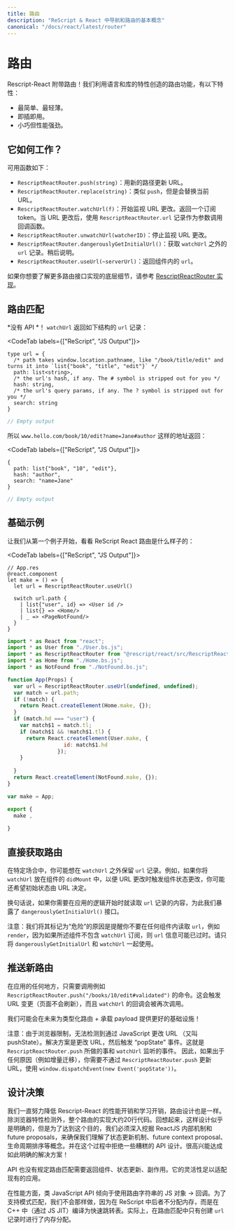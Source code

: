 ```yaml
---
title: 路由
description: "ReScript & React 中导航和路由的基本概念"
canonical: "/docs/react/latest/router"
---
```


<!-- # Router -->
# 路由

<!-- RescriptReact comes with a router! We've leveraged the language and library features in order to create a router that's:

- The simplest, thinnest possible.
- Easily pluggable anywhere into your existing code.
- Performant and tiny. -->
Rescript-React 附带路由！我们利用语言和库的特性创造的路由功能，有以下特性：

- 最简单、最轻薄。
- 即插即用。
- 小巧但性能强劲。

<!-- ## How does it work? -->
## 它如何工作？

<!-- The available methods are listed here:
  - `RescriptReactRouter.push(string)`: takes a new path and update the URL.
  - `RescriptReactRouter.replace(string)`: like `push`, but replaces the current URL.
  - `RescriptReactRouter.watchUrl(f)`: start watching for URL changes. Returns a subscription token. Upon url change, calls the callback and passes it the `RescriptReactRouter.url` record.
  - `RescriptReactRouter.unwatchUrl(watcherID)`: stop watching for URL changes.
  - `RescriptReactRouter.dangerouslyGetInitialUrl()`: get `url` record outside of `watchUrl`. Described later.
  - `RescriptReactRouter.useUrl(~serverUrl)`: returns the `url` record inside a component. -->
可用函数如下：
  - `RescriptReactRouter.push(string)`：用新的路径更新 URL。
  - `RescriptReactRouter.replace(string)`：类似 `push`，但是会替换当前 URL。
  - `RescriptReactRouter.watchUrl(f)`：开始监视 URL 更改。返回一个订阅 token。当 URL 更改后，使用 `RescriptReactRouter.url` 记录作为参数调用回调函数。
  - `RescriptReactRouter.unwatchUrl(watcherID)`：停止监视 URL 更改。
  - `RescriptReactRouter.dangerouslyGetInitialUrl()`：获取 `watchUrl` 之外的 `url` 记录。稍后说明。
  - `RescriptReactRouter.useUrl(~serverUrl)`：返回组件内的 `url`。

<!-- > If you want to know more about the low level details on how the router interface is implemented, refer to the [RescriptReactRouter implementation](https://github.com/rescript-lang/rescript-react/blob/master/src/RescriptReactRouter.res). -->
如果你想要了解更多路由接口实现的底层细节，请参考 [RescriptReactRouter 实现](https://github.com/rescript-lang/rescript-react/blob/master/src/RescriptReactRouter.res)。

<!-- ## Match a Route -->
## 路由匹配

<!-- *There's no API*! `watchUrl` gives you back a `url` record of the following shape: -->
*没有 API *！ `watchUrl` 返回如下结构的 `url` 记录：

<CodeTab labels={["ReScript", "JS Output"]}>

```res prelude
type url = {
  /* path takes window.location.pathname, like "/book/title/edit" and turns it into `list{"book", "title", "edit"}` */
  path: list<string>,
  /* the url's hash, if any. The # symbol is stripped out for you */
  hash: string,
  /* the url's query params, if any. The ? symbol is stripped out for you */
  search: string
}
```
```js
// Empty output
```

</CodeTab>

<!-- So the url `www.hello.com/book/10/edit?name=Jane#author` is given back as: -->
所以 `www.hello.com/book/10/edit?name=Jane#author` 这样的地址返回：

<CodeTab labels={["ReScript", "JS Output"]}>

```res prelude
{
  path: list{"book", "10", "edit"},
  hash: "author",
  search: "name=Jane"
}
```
```js
// Empty output
```

</CodeTab>

<!-- ## Basic Example -->
## 基础示例

<!-- Let's start with a first example to see how a ReScript React Router looks like: -->
让我们从第一个例子开始，看看 ReScript React 路由是什么样子的：

<CodeTab labels={["ReScript", "JS Output"]}>

```res
// App.res
@react.component
let make = () => {
  let url = RescriptReactRouter.useUrl()
  
  switch url.path {
    | list{"user", id} => <User id />
    | list{} => <Home/>
    | _ => <PageNotFound/>
  }
}
```
```js
import * as React from "react";
import * as User from "./User.bs.js";
import * as RescriptReactRouter from "@rescript/react/src/RescriptReactRouter.bs.js";
import * as Home from "./Home.bs.js";
import * as NotFound from "./NotFound.bs.js";

function App(Props) {
  var url = RescriptReactRouter.useUrl(undefined, undefined);
  var match = url.path;
  if (!match) {
    return React.createElement(Home.make, {});
  }
  if (match.hd === "user") {
    var match$1 = match.tl;
    if (match$1 && !match$1.tl) {
      return React.createElement(User.make, {
                  id: match$1.hd
                });
    }
    
  }
  return React.createElement(NotFound.make, {});
}

var make = App;

export {
  make ,
  
}
```

</CodeTab>

<!-- ## Directly Get a Route -->
## 直接获取路由

<!-- In one specific occasion, you might want to take hold of a `url` record outside of `watchUrl`. For example, if you've put `watchUrl` inside a component's `didMount` so that a URL change triggers a component state change, you might also want the initial state to be dictated by the URL. -->
在特定场合中，你可能想在 `watchUrl` 之外保留 `url` 记录。例如，如果你将 `watchUrl` 放在组件的 `didMount` 中，以便 URL 更改时触发组件状态更改，你可能还希望初始状态由 URL 决定。

<!-- In other words, you'd like to read from the `url` record once at the beginning of your app logic. We expose `dangerouslyGetInitialUrl()` for this purpose. -->
换句话说，如果你需要在应用的逻辑开始时就读取 `url` 记录的内容，为此我们暴露了 `dangerouslyGetInitialUrl()` 接口。

<!-- Note: the reason why we label it as "dangerous" is to remind you not to read this `url` in any arbitrary component's e.g. `render`, since that information might be out of date if said component doesn't also contain a `watchUrl` subscription that re-renders the component when the URL changes. Aka, please only use `dangerouslyGetInitialUrl` alongside `watchUrl`. -->
注意：我们将其标记为“危险”的原因是提醒你不要在任何组件内读取 `url`，例如 `render`，因为如果所述组件不包含 `watchUrl` 订阅，则 `url` 信息可能已过时。请只将 `dangerouslyGetInitialUrl` 和 `watchUrl` 一起使用。

<!-- ## Push a New Route -->
## 推送新路由

<!-- From anywhere in your app, just call e.g. `RescriptReactRouter.push("/books/10/edit#validated")`. This will trigger a URL change (without a page refresh) and `watchUrl`'s callback will be called again. -->
在应用的任何地方，只需要调用例如 `RescriptReactRouter.push("/books/10/edit#validated")` 的命令。这会触发 URL 变更（页面不会刷新），而且 `watchUrl` 的回调会被再次调用。

<!-- We might provide better facilities for typed routing + payload carrying in the future! -->
我们可能会在未来为类型化路由 + 承载 payload 提供更好的基础设施！

<!-- Note: because of browser limitations, changing the URL through JavaScript (aka pushState) cannot be detected. The solution is to change the URL then fire a "popState" event. This is what Router.push does, and what the event watchUrl listens to.
So if, for whatever reason (e.g. incremental migration), you want to update the URL outside of `RescriptReactRouter.push`, just do `window.dispatchEvent(new Event('popState'))`. -->
注意：由于浏览器限制，无法检测到通过 JavaScript 更改 URL （又叫 pushState）。解决方案是更改 URL，然后触发 “popState” 事件。这就是 `RescriptReactRouter.push` 所做的事和 `watchUrl` 监听的事件。
因此，如果出于任何原因（例如增量迁移），你需要不通过 `RescriptReactRouter.push` 更新 URL，使用 `window.dispatchEvent(new Event('popState'))`。

<!-- ## Design Decisions -->
## 设计决策

<!-- We always strive to lower the performance and learning overhead in RescriptReact, and our router design's no different. The entire implementation, barring browser features detection, is around 20 lines. The design might seem obvious in retrospect, but to arrive here, we had to dig back into ReactJS internals & future proposals to make sure we understood the state update mechanisms, the future context proposal, lifecycle ordering, etc. and reject some bad API designs along the way. It's nice to arrive at such an obvious solution! -->
我们一直努力降低 Rescript-React 的性能开销和学习开销，路由设计也是一样。除浏览器特性检测外，整个路由的实现大约20行代码。回想起来，这样设计似乎是明确的，但是为了达到这个目的，我们必须深入挖掘 ReactJS 内部机制和 future proposals，来确保我们理解了状态更新机制、future context proposal、生命周期排序等概念。并在这个过程中拒绝一些糟糕的 API 设计。很高兴能达成如此明确的解决方案！

<!-- The API also doesn't dictate whether matching on a route should return a component, a state update, or a side-effect. Flexible enough to slip into existing apps. -->
API 也没有规定路由匹配需要返回组件、状态更新、副作用。它的灵活性足以适配现有的应用。

<!-- Performance-wise, a JavaScript-like API tends to use a JS object of route string -> callback. We eschewed that in favor of pattern-matching, since the latter in Rescript does not allocate memory, and is compiled to a fast jump table in C++ (through the JS JIT). In fact, the only allocation in the router matching is the creation of the url record! -->
在性能方面，类 JavaScript API 倾向于使用路由字符串的 JS 对象 -> 回调。为了支持模式匹配，我们不会那样做，因为在 ReScript 中后者不分配内存，而是在 C++ 中（通过 JS JIT）编译为快速跳转表。实际上，在路由匹配中只有创建 `url` 记录时进行了内存分配。

